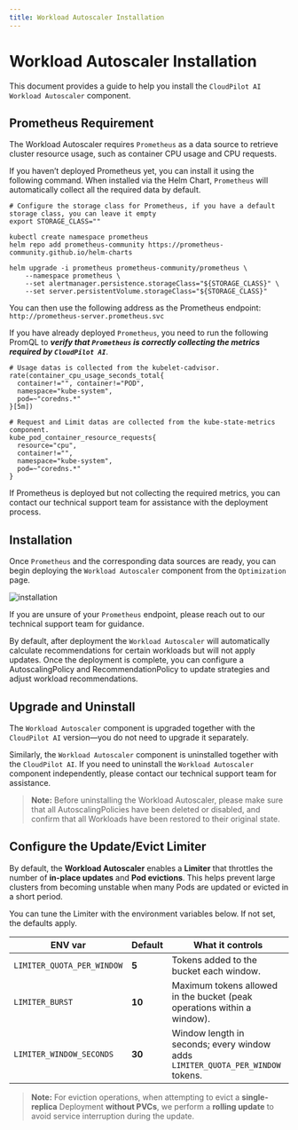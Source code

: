 ```yaml
---
title: Workload Autoscaler Installation
---
```


# Workload Autoscaler Installation

This document provides a guide to help you install the `CloudPilot AI Workload Autoscaler` component.

## Prometheus Requirement

The Workload Autoscaler requires `Prometheus` as a data source to retrieve cluster resource usage,
such as container CPU usage and CPU requests.

If you haven’t deployed Prometheus yet, you can install it using the following command. When installed via the Helm Chart,
`Prometheus` will automatically collect all the required data by default.

```shell
# Configure the storage class for Prometheus, if you have a default storage class, you can leave it empty
export STORAGE_CLASS=""

kubectl create namespace prometheus
helm repo add prometheus-community https://prometheus-community.github.io/helm-charts

helm upgrade -i prometheus prometheus-community/prometheus \
    --namespace prometheus \
    --set alertmanager.persistence.storageClass="${STORAGE_CLASS}" \
    --set server.persistentVolume.storageClass="${STORAGE_CLASS}"
```

You can then use the following address as the Prometheus endpoint:
`http://prometheus-server.prometheus.svc`

If you have already deployed `Prometheus`, you need to run the following PromQL to ***verify that `Prometheus` is correctly
collecting the metrics required by `CloudPilot AI`***.

```
# Usage datas is collected from the kubelet-cadvisor.
rate(container_cpu_usage_seconds_total{
  container!="", container!="POD",
  namespace="kube-system",
  pod=~"coredns.*"
}[5m])

# Request and Limit datas are collected from the kube-state-metrics component.
kube_pod_container_resource_requests{
  resource="cpu",
  container!="",
  namespace="kube-system",
  pod=~"coredns.*"
}
```

If Prometheus is deployed but not collecting the required metrics, you can contact our technical support team for
assistance with the deployment process.

## Installation

Once `Prometheus` and the corresponding data sources are ready, you can begin deploying the `Workload Autoscaler`
component from the `Optimization` page.

![installation](./img/installation/installation.png)

If you are unsure of your `Prometheus` endpoint, please reach out to our technical support team for guidance.

By default, after deployment the `Workload Autoscaler` will automatically calculate recommendations for certain workloads but will not apply updates.
Once the deployment is complete, you can configure a AutoscalingPolicy and RecommendationPolicy to update strategies and adjust workload recommendations.

## Upgrade and Uninstall

The `Workload Autoscaler` component is upgraded together with the `CloudPilot AI` version—you do not need to upgrade
it separately.

Similarly, the `Workload Autoscaler` component is uninstalled together with the `CloudPilot AI`. If you need
to uninstall the `Workload Autoscaler` component independently, please contact our technical support team for assistance.

> **Note:** Before uninstalling the Workload Autoscaler, please make sure that all AutoscalingPolicies have been deleted or disabled, and confirm that all Workloads have been restored to their original state.

## Configure the Update/Evict Limiter

By default, the **Workload Autoscaler** enables a **Limiter** that throttles the number of **in-place updates** and **Pod evictions**. This helps prevent large clusters from becoming unstable when many Pods are updated or evicted in a short period.

You can tune the Limiter with the environment variables below. If not set, the defaults apply.

| ENV var                    | Default | What it controls                                                               |
|----------------------------|---------|--------------------------------------------------------------------------------|
| `LIMITER_QUOTA_PER_WINDOW` |   **5** | Tokens added to the bucket each window.                                        |
| `LIMITER_BURST`            |  **10** | Maximum tokens allowed in the bucket (peak operations within a window).        |
| `LIMITER_WINDOW_SECONDS`   |  **30** | Window length in seconds; every window adds `LIMITER_QUOTA_PER_WINDOW` tokens. |

> **Note:** For eviction operations, when attempting to evict a **single-replica** Deployment **without PVCs**, we perform a **rolling update** to avoid service interruption during the update.

